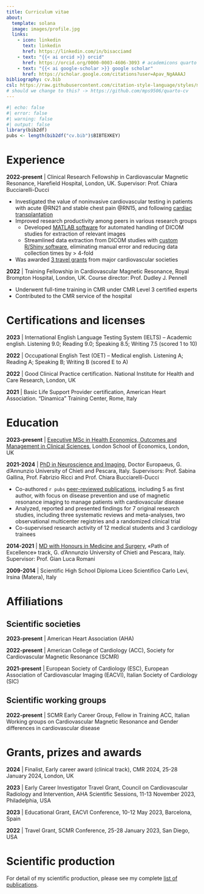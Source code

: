 ```yaml
---
title: Curriculum vitae
about:
  template: solana
  image: images/profile.jpg
  links:
    - icon: linkedin
      text: linkedin
      href: https://linkedin.com/in/bisacciamd
    - text: "{{< ai orcid >}} orcid"
      href: https://orcid.org/0000-0003-4606-3093 # academicons quarto ext
    - text: "{{< ai google-scholar >}} google scholar"
      href: https://scholar.google.com/citations?user=Apav_NgAAAAJ
bibliography: cv.bib
csl: https://raw.githubusercontent.com/citation-style-language/styles/master/nature.csl
# should we change to this? -> https://github.com/mps9506/quarto-cv
---
```


```r
#| echo: false
#| error: false
#| warning: false
#| output: false
library(bib2df)
pubs <- length(bib2df("cv.bib")$BIBTEXKEY)
```

# Experience

**2022-present** \| Clinical Research Fellowship in Cardiovascular Magnetic Resonance, Harefield Hospital, London, UK. Supervisor: Prof. Chiara Bucciarelli-Ducci

-   Investigated the value of noninvasive cardiovascular testing in patients with acute @RN21 and stable chest pain @RN15, and following [cardiac transplantation](phd.qmd)
-   Improved research productivity among peers in various research groups
    -   Developed [MATLAB software](portfolio.qmd#matlab-software) for automated handling of DICOM studies for extraction of relevant images
    -   Streamlined data extraction from DICOM studies with [custom R/Shiny software](portfolio.qmd#cvibaker2042), eliminating manual error and reducing data collection times by \> 4-fold
-   Was awarded [3 travel grants](#grants-prizes-and-awards) from major cardiovascular societies

**2022** \| Training Fellowship in Cardiovascular Magnetic Resonance, Royal Brompton Hospital, London, UK. Course director: Prof. Dudley J. Pennell

-   Underwent full-time training in CMR under CMR Level 3 certified experts
-   Contributed to the CMR service of the hospital

# Certifications and licenses

**2023** \| International English Language Testing System (IELTS) – Academic english. Listening 9.0; Reading 9.0; Speaking 8.5; Writing 7.5 (scored 1 to 10)

**2022** \| Occupational English Test (OET) – Medical english. Listening A; Reading A; Speaking B; Writing B (scored E to A)

**2022** \| Good Clinical Practice certification. National Institute for Health and Care Research, London, UK

**2021** \| Basic Life Support Provider certification, American Heart Association. “Dinamica” Training Center, Rome, Italy

# Education

**2023-present** \| [Executive MSc in Health Economics, Outcomes and Management in Clinical Sciences](https://www.lse.ac.uk/study-at-lse/Graduate/degree-programmes-2024/Executive-MSc-Health-Economics-Outcomes-Management-Clinical-Sciences), London School of Economics, London, UK

**2021-2024** \| [PhD in Neuroscience and Imaging](phd.qmd), Doctor Europaeus, G. d’Annunzio University of Chieti and Pescara, Italy. Supervisors: Prof. Sabina Gallina, Prof. Fabrizio Ricci and Prof. Chiara Bucciarelli-Ducci

-   Co-authored `r pubs` [peer-reviewed publications](publist.qmd), including 5 as first author, with focus on disease prevention and use of magnetic resonance imaging to manage patients with cardiovascular disease
-   Analyzed, reported and presented findings for 7 original research studies, including three systematic reviews and meta-analyses, two observational multicenter registries and a randomized clinical trial
-   Co-supervised research activity of 12 medical students and 3 cardiology trainees

**2014-2021** \| [MD with Honours in Medicine and Surgery](md.qmd), «Path of Excellence» track, G. d’Annunzio University of Chieti and Pescara, Italy. Supervisor: Prof. Gian Luca Romani

**2009-2014** \| Scientific High School Diploma Liceo Scientifico Carlo Levi, Irsina (Matera), Italy

# Affiliations

## Scientific societies

**2023-present** \| American Heart Association (AHA)

**2022-present** \| American College of Cardiology (ACC), Society for Cardiovascular Magnetic Resonance (SCMR)

**2021-present** \| European Society of Cardiology (ESC), European Association of Cardiovascular Imaging (EACVI), Italian Society of Cardiology (SIC)

## Scientific working groups

**2022-present** \| SCMR Early Career Group, Fellow in Training ACC, Italian Working groups on Cardiovascular Magnetic Resonance and Gender differences in cardiovascular disease

# Grants, prizes and awards {#grants-prizes-and-awards}

**2024** \| Finalist, Early career award (clinical track), CMR 2024, 25-28 January 2024, London, UK

**2023** \| Early Career Investigator Travel Grant, Council on Cardiovascular Radiology and Intervention, AHA Scientific Sessions, 11-13 November 2023, Philadelphia, USA

**2023** \| Educational Grant, EACVI Conference, 10-12 May 2023, Barcelona, Spain

**2022** \| Travel Grant, SCMR Conference, 25-28 January 2023, San Diego, USA

# Scientific production

For detail of my scientific production, please see my complete [list of publications](publist.qmd).

::: {#refs}
:::